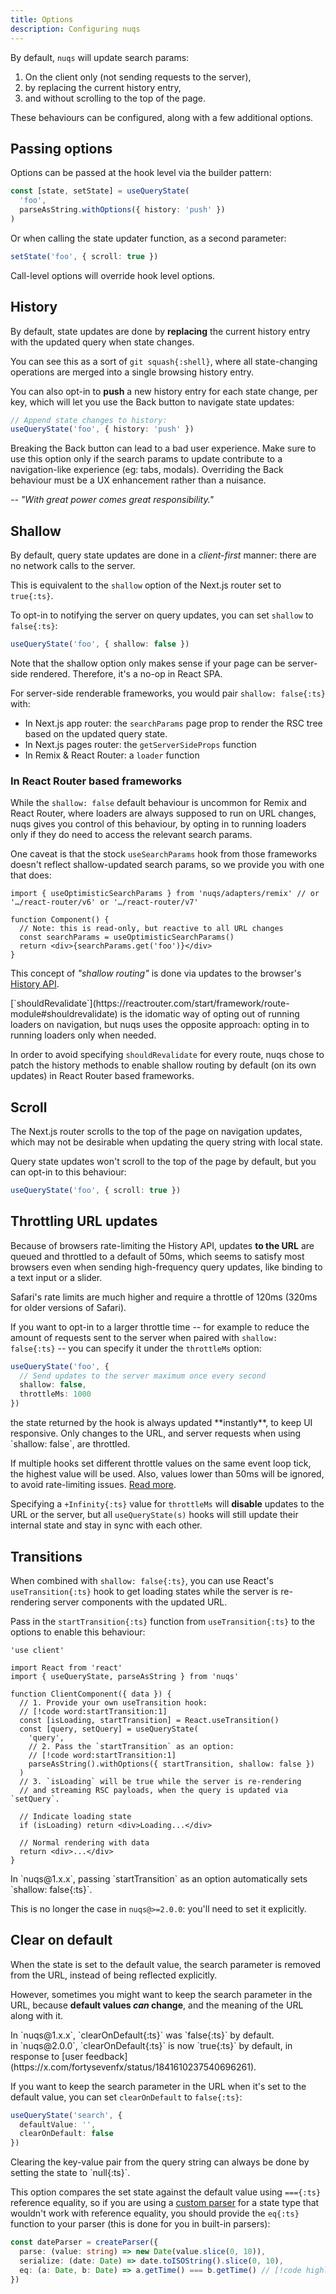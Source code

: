 ```yaml
---
title: Options
description: Configuring nuqs
---
```


By default, `nuqs` will update search params:
1. On the client only (not sending requests to the server),
2. by replacing the current history entry,
3. and without scrolling to the top of the page.

These behaviours can be configured, along with a few additional options.


## Passing options

Options can be passed at the hook level via the builder pattern:

```ts /withOptions/
const [state, setState] = useQueryState(
  'foo',
  parseAsString.withOptions({ history: 'push' })
)
```

Or when calling the state updater function, as a second parameter:

```ts /{ scroll: true }/
setState('foo', { scroll: true })
```

Call-level options will override hook level options.


## History

By default, state updates are done by **replacing** the current history entry with
the updated query when state changes.

You can see this as a sort of `git squash{:shell}`, where all state-changing
operations are merged into a single browsing history entry.

You can also opt-in to **push** a new history entry for each state change,
per key, which will let you use the Back button to navigate state
updates:

```ts /history: /history: 'push'/
// Append state changes to history:
useQueryState('foo', { history: 'push' })
```

<Callout title="Watch out!" type="warn">
Breaking the Back button can lead to a bad user experience. Make sure to use this
option only if the search params to update contribute to a navigation-like
experience (eg: tabs, modals). Overriding the Back behaviour must be a UX
enhancement rather than a nuisance.

_-- "With great power comes great responsibility."_
</Callout>

## Shallow

By default, query state updates are done in a _client-first_ manner: there are
no network calls to the server.

This is equivalent to the `shallow` option of the Next.js router set to `true{:ts}`.

To opt-in to notifying the server on query updates, you can set `shallow` to `false{:ts}`:

```ts /shallow: false/
useQueryState('foo', { shallow: false })
```

Note that the shallow option only makes sense if your page can be server-side rendered.
Therefore, it's a no-op in React SPA.

For server-side renderable frameworks, you would pair `shallow: false{:ts}` with:

- In Next.js app router: the `searchParams` page prop to render the RSC tree based on the updated query state.
- In Next.js pages router: the `getServerSideProps` function
- In Remix & React Router: a `loader` function

### In React Router based frameworks

While the `shallow: false` default behaviour is uncommon for Remix and React Router,
where loaders are always supposed to run on URL changes, nuqs gives you control
of this behaviour, by opting in to running loaders only if they do need to access
the relevant search params.

One caveat is that the stock `useSearchParams` hook from those frameworks doesn't
reflect shallow-updated search params, so we provide you with one that does:

```tsx
import { useOptimisticSearchParams } from 'nuqs/adapters/remix' // or '…/react-router/v6' or '…/react-router/v7'

function Component() {
  // Note: this is read-only, but reactive to all URL changes
  const searchParams = useOptimisticSearchParams()
  return <div>{searchParams.get('foo')}</div>
}
```

This concept of _"shallow routing"_ is done via updates to the browser's
[History API](https://developer.mozilla.org/en-US/docs/Web/API/History_API/Working_with_the_History_API).

<Callout title="Why not using shouldRevalidate?">
 [`shouldRevalidate`](https://reactrouter.com/start/framework/route-module#shouldrevalidate)
 is the idomatic way of opting out of running loaders on navigation, but nuqs uses
 the opposite approach: opting in to running loaders only when needed.

 In order to avoid specifying `shouldRevalidate` for every route, nuqs chose to
 patch the history methods to enable shallow routing by default (on its own updates)
 in React Router based frameworks.
</Callout>

## Scroll

The Next.js router scrolls to the top of the page on navigation updates,
which may not be desirable when updating the query string with local state.

Query state updates won't scroll to the top of the page by default, but you
can opt-in to this behaviour:

```ts /scroll: true/
useQueryState('foo', { scroll: true })
```


## Throttling URL updates

Because of browsers rate-limiting the History API, updates **to the
URL** are queued and throttled to a default of 50ms, which seems to satisfy
most browsers even when sending high-frequency query updates, like binding
to a text input or a slider.

Safari's rate limits are much higher and require a throttle of 120ms (320ms for older
versions of Safari).

If you want to opt-in to a larger throttle time -- for example to reduce the amount
of requests sent to the server when paired with `shallow: false{:ts}` -- you can
specify it under the `throttleMs` option:

```ts /throttleMs: 1000/
useQueryState('foo', {
  // Send updates to the server maximum once every second
  shallow: false,
  throttleMs: 1000
})
```

<Callout title="Note">
the state returned by the hook is always updated **instantly**, to keep UI responsive.
Only changes to the URL, and server requests when using `shallow: false`, are throttled.
</Callout>

If multiple hooks set different throttle values on the same event loop tick,
the highest value will be used. Also, values lower than 50ms will be ignored,
to avoid rate-limiting issues.
[Read more](https://francoisbest.com/posts/2023/storing-react-state-in-the-url-with-nextjs#batching--throttling).

Specifying a `+Infinity{:ts}` value for `throttleMs` will **disable** updates to the
URL or the server, but all `useQueryState(s)` hooks will still update their
internal state and stay in sync with each other.


## Transitions

When combined with `shallow: false{:ts}`, you can use React's `useTransition{:ts}` hook
to get loading states while the server is re-rendering server components with
the updated URL.

Pass in the `startTransition{:ts}` function from `useTransition{:ts}` to the options
to enable this behaviour:

```tsx /startTransition/1,3#2
'use client'

import React from 'react'
import { useQueryState, parseAsString } from 'nuqs'

function ClientComponent({ data }) {
  // 1. Provide your own useTransition hook:
  // [!code word:startTransition:1]
  const [isLoading, startTransition] = React.useTransition()
  const [query, setQuery] = useQueryState(
    'query',
    // 2. Pass the `startTransition` as an option:
    // [!code word:startTransition:1]
    parseAsString().withOptions({ startTransition, shallow: false })
  )
  // 3. `isLoading` will be true while the server is re-rendering
  // and streaming RSC payloads, when the query is updated via `setQuery`.

  // Indicate loading state
  if (isLoading) return <div>Loading...</div>

  // Normal rendering with data
  return <div>...</div>
}
```

<Callout>
  In `nuqs@1.x.x`, passing `startTransition` as an option automatically sets
  `shallow: false{:ts}`.

  This is no longer the case in `nuqs@>=2.0.0`: you'll need to set it explicitly.
</Callout>

## Clear on default

When the state is set to the default value, the search parameter is
removed from the URL, instead of being reflected explicitly.

However, sometimes you might want to keep the search parameter in the URL,
because **default values _can_ change**, and the meaning of the URL along with it.

<Callout title="Example of defaults changing">
  In `nuqs@1.x.x`, `clearOnDefault{:ts}` was `false{:ts}` by default.<br/>
  in `nuqs@2.0.0`, `clearOnDefault{:ts}` is now `true{:ts}` by default, in response
  to [user feedback](https://x.com/fortysevenfx/status/1841610237540696261).
</Callout>

If you want to keep the search parameter in the URL when it's set to the default
value, you can set `clearOnDefault` to `false{:ts}`:

```ts /clearOnDefault: true/
useQueryState('search', {
  defaultValue: '',
  clearOnDefault: false
})
```

<Callout title="Tip">
  Clearing the key-value pair from the query string can always be done by setting the state to `null{:ts}`.
</Callout>

This option compares the set state against the default value using `==={:ts}`
reference equality, so if you are using a [custom parser](./parsers/making-your-own)
for a state type that wouldn't work with reference equality, you should provide
the `eq{:ts}` function to your parser (this is done for you in built-in parsers):

```ts
const dateParser = createParser({
  parse: (value: string) => new Date(value.slice(0, 10)),
  serialize: (date: Date) => date.toISOString().slice(0, 10),
  eq: (a: Date, b: Date) => a.getTime() === b.getTime() // [!code highlight]
})
```
